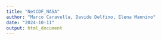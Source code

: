 ```yaml
---
title: "NetCDF_NASA"
author: "Marco Caravella, Davide Delfino, Elena Mannino"
date: "2024-10-11"
output: html_document
---
```

